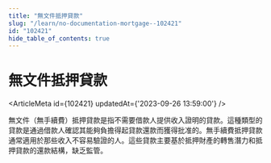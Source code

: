 ```yaml
---
title: "無文件抵押貸款"
slug: "/learn/no-documentation-mortgage--102421"
id: "102421"
hide_table_of_contents: true
---
```



# 無文件抵押貸款

<ArticleMeta id={102421} updatedAt={'2023-09-26 13:59:00'} />
<div className='border-solid border-b border-t-0 my-4 border-[var(--ifm-color-gray-300)]' />

無文件（無手續費）抵押貸款是指不需要借款人提供收入證明的貸款。這種類型的貸款是通過借款人確認其能夠負擔得起貸款還款而獲得批准的。無手續費抵押貸款通常適用於那些收入不容易驗證的人。這些貸款主要基於抵押財產的轉售潛力和抵押貸款的還款結構，缺乏監管。
